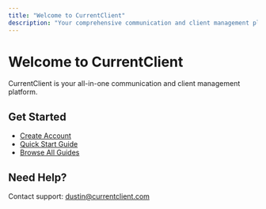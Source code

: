 ```yaml
---
title: "Welcome to CurrentClient"
description: "Your comprehensive communication and client management platform"
---
```


# Welcome to CurrentClient

CurrentClient is your all-in-one communication and client management platform.

## Get Started

- [Create Account](https://app.currentclient.com)
- [Quick Start Guide](/quickstart)
- [Browse All Guides](/index)

## Need Help?

Contact support: [dustin@currentclient.com](mailto:dustin@currentclient.com)
